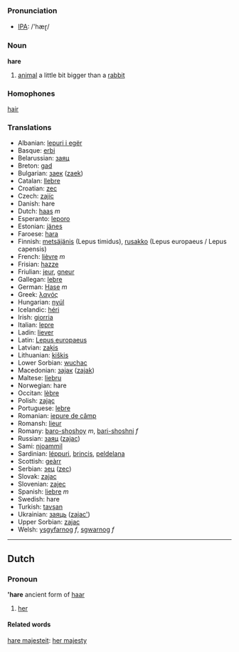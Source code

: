 === Pronunciation ===
*[[w:IPA|IPA]]: /'hæɽ/

=== Noun ===

'''hare'''

# [[animal]] a little bit bigger than a [[rabbit]]

=== Homophones ===

[[hair]]

=== Translations ===

*Albanian: [[lepuri i egër]]
*Basque: [[erbi]]
*Belarussian: [[заяц]]
*Breton: [[gad]]
*Bulgarian: [[заек]] ([[zaek]])
*Catalan: [[llebre]]
*Croatian: [[zec]]
*Czech: [[zajíc]]
*Danish: hare
*Dutch: [[haas]] ''m''
*Esperanto: [[leporo]]
*Estonian: [[jänes]]
*Faroese: [[hara]]
*Finnish: [[metsäjänis]] (Lepus timidus), [[rusakko]] (Lepus europaeus / Lepus capensis)
*French: [[lièvre]] ''m''
*Frisian: [[hazze]]
*Friulian: [[jeur]], [[gneur]]
*Gallegan: [[lebre]]
*German: [[Hase]] ''m''
*Greek: [[λαγός]] '' ''
*Hungarian: [[nyúl]]
*Icelandic: [[héri]]
*Irish: [[giorria]]
*Italian: [[lepre]] '' ''
*Ladin: [[liever]]
*Latin: [[Lepus europaeus]] '' ''
*Latvian: [[zaķis]]
*Lithuanian: [[kiškis]]
*Lower Sorbian: [[wuchac]]
*Macedonian: [[заjак]] ([[zajak]])
*Maltese: [[liebru]]
*Norwegian: hare
*Occitan: [[lèbre]]
*Polish: [[zając]] '' ''
*Portuguese: [[lebre]]
*Romanian: [[iepure de câmp]]
*Romansh: [[lieur]]
*Romany: [[baro-shoshoy]] ''m'', [[bari-shoshni]] ''f''
*Russian: [[заяц]] ([[zajac]]) '' ''
*Sami: [[njoammil]]
*Sardinian: [[léppuri]], [[brincis]], [[peldelana]]
*Scottish: [[geàrr]]
*Serbian: [[зец]] ([[zec]])
*Slovak: [[zajac]]
*Slovenian: [[zajec]]
*Spanish: [[liebre]] ''m''
*Swedish: hare
*Turkish: [[tavşan]]
*Ukrainian: [[заяць]] ([[zajac']])
*Upper Sorbian: [[zajac]]
*Welsh: [[ysgyfarnog]] ''f'', [[sgwarnog]] ''f''

----
==Dutch==
===Pronoun===
''''hare''' ancient form of [[haar]]

# [[her]]

====Related words====
[[hare majesteit]]: [[her majesty]]